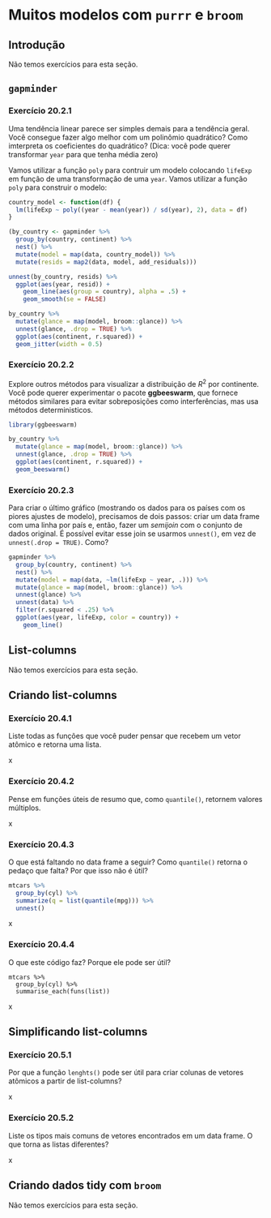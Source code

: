 # Muitos modelos com `purrr` e `broom`

## Introdução

Não temos exercícios para esta seção.

## `gapminder`

### Exercício 20.2.1 {- #exr20-2-1}

::: {.enunciado}
Uma tendência linear parece ser simples demais para a tendência geral. Você consegue fazer algo melhor com um polinômio quadrático? Como imterpreta os coeficientes do quadrático? (Dica: você pode querer transformar `year` para que tenha média zero)
:::

::: {.solution}

Vamos utilizar a função `poly` para contruir um modelo colocando `lifeExp` em função de uma transformação de uma  `year`. 
Vamos utilizar a função `poly` para construir o modelo:

```r
country_model <- function(df) {
  lm(lifeExp ~ poly((year - mean(year)) / sd(year), 2), data = df)
}

(by_country <- gapminder %>%
  group_by(country, continent) %>%
  nest() %>%
  mutate(model = map(data, country_model)) %>%
  mutate(resids = map2(data, model, add_residuals)))
```

```r
unnest(by_country, resids) %>%
  ggplot(aes(year, resid)) +
    geom_line(aes(group = country), alpha = .5) +
    geom_smooth(se = FALSE)
```
```r
by_country %>%
  mutate(glance = map(model, broom::glance)) %>%
  unnest(glance, .drop = TRUE) %>%
  ggplot(aes(continent, r.squared)) +
  geom_jitter(width = 0.5)
```
:::

### Exercício 20.2.2 {- #exr20-2-2}

::: {.enunciado}
Explore outros métodos para visualizar a distribuição de $R^2$ por continente. Você pode querer experimentar o pacote **ggbeeswarm**, que fornece métodos similares para evitar sobreposições  como interferências, mas usa métodos deterministicos.
:::

::: {.solution}
```r
library(ggbeeswarm)

by_country %>%
  mutate(glance = map(model, broom::glance)) %>%
  unnest(glance, .drop = TRUE) %>%
  ggplot(aes(continent, r.squared)) +
  geom_beeswarm()

```

:::

### Exercício 20.2.3 {- #exr20-2-3}

::: {.enunciado}
Para criar o último gráfico (mostrando os dados para os países com os piores ajustes de modelo), precisamos de dois passos: criar um data frame com uma linha por país e, então, fazer um *semijoin* com o conjunto de dados original. É possível evitar esse join se usarmos `unnest()`, em vez de `unnest(.drop = TRUE)`. Como?
:::

::: {.solution}
```r
gapminder %>%
  group_by(country, continent) %>%
  nest() %>%
  mutate(model = map(data, ~lm(lifeExp ~ year, .))) %>%
  mutate(glance = map(model, broom::glance)) %>%
  unnest(glance) %>%
  unnest(data) %>%
  filter(r.squared < .25) %>%
  ggplot(aes(year, lifeExp, color = country)) +
    geom_line()
```

:::

## List-columns

Não temos exercícios para esta seção.

## Criando list-columns

### Exercício 20.4.1 {- #exr20-4-1}

::: {.enunciado}
Liste todas as funções que você puder pensar que recebem um vetor atômico e retorna uma lista.
:::

::: {.solution}
x
:::

### Exercício 20.4.2 {- #exr20-4-2}

::: {.enunciado}
Pense em funções úteis de resumo que, como `quantile()`, retornem valores múltiplos.
:::

::: {.solution}
x
:::

### Exercício 20.4.3 {- #exr20-4-3}

::: {.enunciado}
O que está faltando no data frame a seguir? Como `quantile()` retorna o pedaço que falta? Por que isso não é útil?

```r
mtcars %>%
  group_by(cyl) %>%
  summarize(q = list(quantile(mpg))) %>%
  unnest()
```


:::

::: {.solution}
x
:::

### Exercício 20.4.4 {- #exr20-4-4}

::: {.enunciado}
O que este código faz? Porque ele pode ser útil?

```
mtcars %>%
  group_by(cyl) %>%
  summarise_each(funs(list))
```

:::

::: {.solution}
x
:::

## Simplificando list-columns 

### Exercício 20.5.1 {- #exr20-5-1}

::: {.enunciado}
Por que a função `lenghts()` pode ser útil para criar colunas de vetores atômicos a partir de list-columns?
:::

::: {.solution}
x
:::

### Exercício 20.5.2 {- #exr20-5-2}

::: {.enunciado}
Liste os tipos mais comuns de vetores encontrados em um data frame. O que torna as listas diferentes?
:::

::: {.solution}
x
:::

## Criando dados tidy com `broom`

Não temos exercícios para esta seção.

